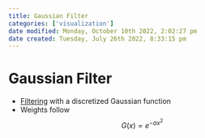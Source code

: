 ```yaml
---
title: Gaussian Filter
categories: ['visualization']
date modified: Monday, October 10th 2022, 2:02:27 pm
date created: Tuesday, July 26th 2022, 8:33:15 pm
---
```


# Gaussian Filter
- [Filtering](Filtering.qmd) with a discretized Gaussian function
- Weights follow $$G(x) = e^{-ax^{2}}$$



